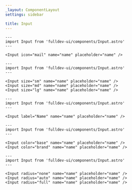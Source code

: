 ```yaml
---
_layout: ComponentLayout
settings: sidebar

title: Input
---
```


```astro live
---
import Input from 'fulldev-ui/components/Input.astro'
---

<Input icon="mail" name="name" placeholder="name" />
```

```astro live
---
import Input from 'fulldev-ui/components/Input.astro'
---

<Input size="sm" name="name" placeholder="name" />
<Input size="md" name="name" placeholder="name" />
<Input size="lg" name="name" placeholder="name" />
```

```astro live
---
import Input from 'fulldev-ui/components/Input.astro'
---

<Input label="Name" name="name" placeholder="name" />
```

```astro live
---
import Input from 'fulldev-ui/components/Input.astro'
---

<Input color="base" name="name" placeholder="name" />
<Input color="brand" name="name" placeholder="name" />
```

```astro live
---
import Input from 'fulldev-ui/components/Input.astro'
---

<Input radius="none" name="name" placeholder="name" />
<Input radius="auto" name="name" placeholder="name" />
<Input radius="full" name="name" placeholder="name" />
```

